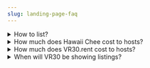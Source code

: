 ```yaml
---
slug: landing-page-faq
---
```


<details>

<summary>How to list?</summary>

1. Visit https://www.hawaiichee.com/hosts
2. Click “Get Started”
3. Create an account
4. Create your listings
5. Optionally, we can import your listings. Send an email to help@hawaiichee.com to ask for help for this option.
6. Once your listings are ready, send an email to help@hawaiichee.com for confirmation.
</details>

<details>

<summary>How much does Hawaii Chee cost to hosts?</summary>
<b>Inquiries are free for now as we have not yet started our pay-by-performance charging.</b> Even when we are charging, your first inquiry will be free. After your first, we will ask you to choose either a Pay-Per-Inquiry or Pay-Per-Booking plan, or you can choose to not list on the Hawaii Chee site. If your listings are not on our site but are on VRBO or Airbnb, they will still appear on Hawaii Chee as meta-listings with links to VRBO or Airbnb.

The pay-by-performance rates on Hawaii Chee will equate to about 5.5% of the booking value on the Pay-Per-Booking plan. That compares to an overall take-rate of 15-20% on VRBO and Airbnb. In short, we bring your rental to market at a very attractive rate and all without getting in your way!
</details>

<details>

<summary>How much does VR30.rent cost to hosts?</summary>
VR30 will have no fees. You'll get inquiries. How will VR30 make money? VR30 will be sponsored by Sterman Realty, and Sterman's listings will show at the top of sorts. Having enough listings on the site makes it useful for travelers.

</details>

<details>

<summary>When will VR30 be showing listings? </summary>
Here's the VR30 roadmap:

1. A simple directory of all listings on the site links to fully functional listings, just like those shown on HawaiiChee.com (https://www.hawaiichee.com/users/stermanrealty).
2. Later, we'll have full search capabilities, like searching on HawaiiChee.com for Oahu: https://www.hawaiichee.com/listings/usa/hawaii/oahu

</details>
